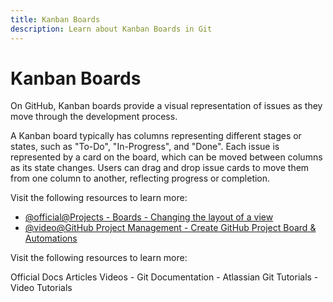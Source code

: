 ```yaml
---
title: Kanban Boards
description: Learn about Kanban Boards in Git
---
```


# Kanban Boards

On GitHub, Kanban boards provide a visual representation of issues as they move through the development process.

A Kanban board typically has columns representing different stages or states, such as "To-Do", "In-Progress", and "Done". Each issue is represented by a card on the board, which can be moved between columns as its state changes. Users can drag and drop issue cards to move them from one column to another, reflecting progress or completion.

Visit the following resources to learn more:

- [@official@Projects - Boards - Changing the layout of a view](https://docs.github.com/en/issues/planning-and-tracking-with-projects/customizing-views-in-your-project/changing-the-layout-of-a-view)
- [@video@GitHub Project Management - Create GitHub Project Board & Automations](https://www.youtube.com/watch?v=oPQgFxHcjAw)

Visit the following resources to learn more:

<Tabs defaultValue="official">
<TabsList>
<TabsTrigger value="official">Official Docs</TabsTrigger>
<TabsTrigger value="article">Articles</TabsTrigger>
<TabsTrigger value="video">Videos</TabsTrigger>
</TabsList>

<TabsContent value="official">
- <Link href="https://git-scm.com/docs">Git Documentation</Link>
</TabsContent>
<TabsContent value="article">
- <Link href="https://www.atlassian.com/git/tutorials">Atlassian Git Tutorials</Link>
</TabsContent>
<TabsContent value="video">
- <Link href="https://www.youtube.com/results?search_query=git+kanban-boards+tutorial">Video Tutorials</Link>
</TabsContent>
</Tabs>

<Outlet path="5-github/basics/kanban-boards" />
